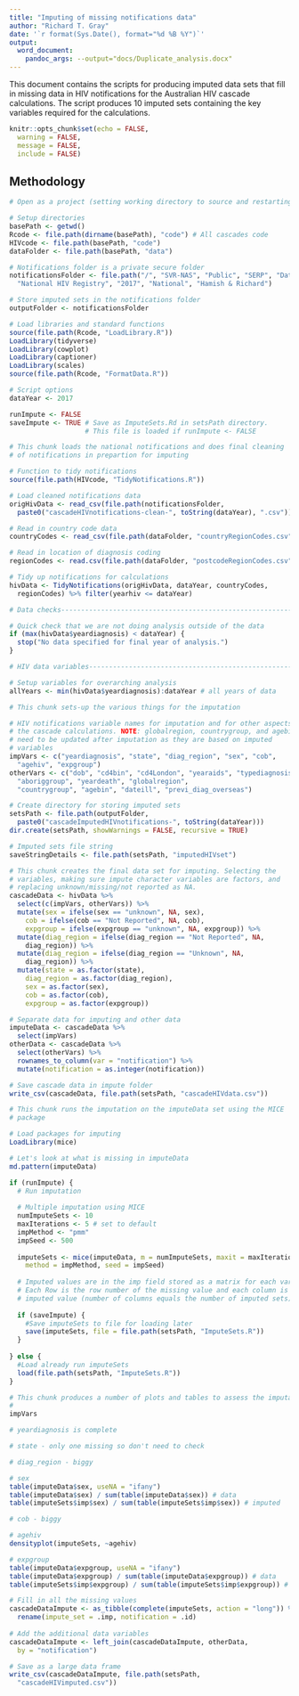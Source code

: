 ```yaml
---
title: "Imputing of missing notifications data"
author: "Richard T. Gray"
date: '`r format(Sys.Date(), format="%d %B %Y")`'
output: 
  word_document:
    pandoc_args: --output="docs/Duplicate_analysis.docx"
---
```


This document contains the scripts for producing imputed data sets that 
fill in missing data in HIV notifications for the Australian HIV cascade 
calculations. The script produces 10 imputed sets containing the key 
variables required for the calculations. 

```r
knitr::opts_chunk$set(echo = FALSE, 
  warning = FALSE, 
  message = FALSE, 
  include = FALSE) 
```

## Methodology 

```r
# Open as a project (setting working directory to source and restarting R)

# Setup directories
basePath <- getwd()
Rcode <- file.path(dirname(basePath), "code") # All cascades code
HIVcode <- file.path(basePath, "code") 
dataFolder <- file.path(basePath, "data")

# Notifications folder is a private secure folder 
notificationsFolder <- file.path("/", "SVR-NAS", "Public", "SERP", "Data", 
  "National HIV Registry", "2017", "National", "Hamish & Richard")

# Store imputed sets in the notifications folder
outputFolder <- notificationsFolder

# Load libraries and standard functions
source(file.path(Rcode, "LoadLibrary.R"))
LoadLibrary(tidyverse)
LoadLibrary(cowplot)
LoadLibrary(captioner)
LoadLibrary(scales)
source(file.path(Rcode, "FormatData.R"))

# Script options
dataYear <- 2017

runImpute <- FALSE
saveImpute <- TRUE # Save as ImputeSets.Rd in setsPath directory. 
                   # This file is loaded if runImpute <- FALSE

```

```r
# This chunk loads the national notifications and does final cleaning 
# of notifications in prepartion for imputing

# Function to tidy notifications
source(file.path(HIVcode, "TidyNotifications.R"))

# Load cleaned notifications data
origHivData <- read_csv(file.path(notificationsFolder,
  paste0("cascadeHIVnotifications-clean-", toString(dataYear), ".csv"))) 

# Read in country code data
countryCodes <- read_csv(file.path(dataFolder, "countryRegionCodes.csv")) 

# Read in location of diagnosis coding
regionCodes <- read.csv(file.path(dataFolder, "postcodeRegionCodes.csv"))

# Tidy up notifications for calculations
hivData <- TidyNotifications(origHivData, dataYear, countryCodes,
  regionCodes) %>% filter(yearhiv <= dataYear)

# Data checks-------------------------------------------------------------

# Quick check that we are not doing analysis outside of the data
if (max(hivData$yeardiagnosis) < dataYear) {
  stop("No data specified for final year of analysis.")
}

# HIV data variables------------------------------------------------------

# Setup variables for overarching analysis                  
allYears <- min(hivData$yeardiagnosis):dataYear # all years of data

```

```r
# This chunk sets-up the various things for the imputation

# HIV notifications variable names for imputation and for other aspects of 
# the cascade calculations. NOTE: globalregion, countrygroup, and agebin
# need to be updated after imputation as they are based on imputed
# variables 
impVars <- c("yeardiagnosis", "state", "diag_region", "sex", "cob",
  "agehiv", "expgroup")
otherVars <- c("dob", "cd4bin", "cd4London", "yearaids", "typediagnosis",
  "aboriggroup", "yeardeath", "globalregion",
  "countrygroup", "agebin", "dateill", "previ_diag_overseas")

# Create directory for storing imputed sets
setsPath <- file.path(outputFolder,
  paste0("cascadeImputedHIVnotifications-", toString(dataYear)))
dir.create(setsPath, showWarnings = FALSE, recursive = TRUE)

# Imputed sets file string
saveStringDetails <- file.path(setsPath, "imputedHIVset")

```

```r
# This chunk creates the final data set for imputing. Selecting the 
# variables, making sure impute character variables are factors, and 
# replacing unknown/missing/not reported as NA. 
cascadeData <- hivData %>%
  select(c(impVars, otherVars)) %>%
  mutate(sex = ifelse(sex == "unknown", NA, sex),
    cob = ifelse(cob == "Not Reported", NA, cob),
    expgroup = ifelse(expgroup == "unknown", NA, expgroup)) %>%
  mutate(diag_region = ifelse(diag_region == "Not Reported", NA, 
    diag_region)) %>% 
  mutate(diag_region = ifelse(diag_region == "Unknown", NA, 
    diag_region)) %>%
  mutate(state = as.factor(state),
    diag_region = as.factor(diag_region),
    sex = as.factor(sex), 
    cob = as.factor(cob), 
    expgroup = as.factor(expgroup)) 

# Separate data for imputing and other data
imputeData <- cascadeData %>%
  select(impVars)
otherData <- cascadeData %>%
  select(otherVars) %>%
  rownames_to_column(var = "notification") %>%
  mutate(notification = as.integer(notification))

# Save cascade data in impute folder
write_csv(cascadeData, file.path(setsPath, "cascadeHIVdata.csv"))

```

```r
# This chunk runs the imputation on the imputeData set using the MICE 
# package

# Load packages for imputing
LoadLibrary(mice)

# Let's look at what is missing in imputeData
md.pattern(imputeData)

if (runImpute) {
  # Run imputation 
  
  # Multiple imputation using MICE
  numImputeSets <- 10
  maxIterations <- 5 # set to default
  impMethod <- "pmm"
  impSeed <- 500
  
  imputeSets <- mice(imputeData, m = numImputeSets, maxit = maxIterations, 
    method = impMethod, seed = impSeed)
  
  # Imputed values are in the imp field stored as a matrix for each varaible.
  # Each Row is the row number of the missing value and each column is the 
  # imputed value (number of columns equals the number of imputed sets).  
  
  if (saveImpute) {
    #Save imputeSets to file for loading later
    save(imputeSets, file = file.path(setsPath, "ImputeSets.R"))
  }
  
} else {
  #Load already run imputeSets 
  load(file.path(setsPath, "ImputeSets.R"))
}

```

```r
# This chunk produces a number of plots and tables to assess the imputation
# 
impVars

# yeardiagnosis is complete

# state - only one missing so don't need to check

# diag_region - biggy

# sex
table(imputeData$sex, useNA = "ifany")
table(imputeData$sex) / sum(table(imputeData$sex)) # data
table(imputeSets$imp$sex) / sum(table(imputeSets$imp$sex)) # imputed

# cob - biggy

# agehiv
densityplot(imputeSets, ~agehiv)

# expgroup
table(imputeData$expgroup, useNA = "ifany")
table(imputeData$expgroup) / sum(table(imputeData$expgroup)) # data
table(imputeSets$imp$expgroup) / sum(table(imputeSets$imp$expgroup)) # imputed

```

```r
# Fill in all the missing values
cascadeDataImpute <- as_tibble(complete(imputeSets, action = "long")) %>%
  rename(impute_set = .imp, notification = .id)
  
# Add the additional data variables
cascadeDataImpute <- left_join(cascadeDataImpute, otherData, 
  by = "notification")

# Save as a large data frame
write_csv(cascadeDataImpute, file.path(setsPath, 
  "cascadeHIVimputed.csv"))

```



